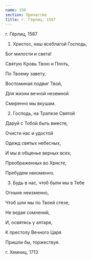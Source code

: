 ```yaml
---
name: 156
section: Причастие
title: г. Гёрлиц, 1587
---
```

г. Гёрлиц, 1587


1. Христос, наш всеблагой Господь,

Бог милости и света!

Святую Кровь Твою и Плоть,

По Твоему завету,

Воспоминая подвиг Твой,

Для жизни вечной неземной

Смиренно мы вкушам.


2. Господь, на Трапезе Святой

Даруй с Тобой быть вместе,

Очисти нас и удостой

Одежд святых небесных,

И мы в общенье верных всех,

Преображенных во Христе,

Пребудем неизменно.


3. Будь в нас, чтоб были мы в Тебе

Отныне неизменно,

Чтоб шли мы по Твоей стезе,

Не ведая сомнений,

И, освятясь у алтаря,

К престолу Вечного Царя

Пришли бы, торжествуя.


г. Хемниц, 1713 
